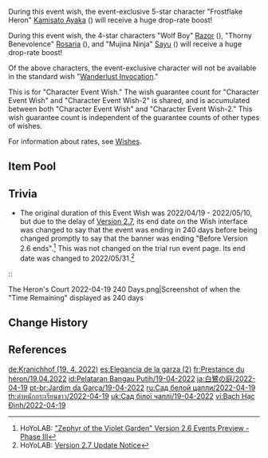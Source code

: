 {{Wish
|name              = The Heron's Court 2022-04-19
|image             = The Heron's Court 2022-04-19.png
|type              = Character Event
|duration          = event
|time_start        = 2022-04-19 18:00:00
|time_end          = 2022-05-31 05:59:59
|time_end_offset   = GMT+8
|link              = https://genshin.hoyoverse.com/en/news/detail/20567
|preceding         = Azure Excursion/2022-03-30
|preceding2        = Ballad in Goblets/2022-03-30
|succeeding        = Discerner of Enigmas/2022-05-31
|succeeding2       = Invitation to Mundane Life/2022-05-31
|alongside         = Epitome Invocation/2022-04-19
|previous          = The Heron's Court/2021-07-21
}}
During this event wish, the event-exclusive 5-star character "Frostflake Heron" [[Kamisato Ayaka]] ({{Cryo}}) will receive a huge drop-rate boost!

During this event wish, the 4-star characters "Wolf Boy" [[Razor]] ({{Electro}}), "Thorny Benevolence" [[Rosaria]] ({{Cryo}}), and "Mujina Ninja" [[Sayu]] ({{Anemo}}) will receive a huge drop-rate boost!

Of the above characters, the event-exclusive character will not be available in the standard wish "[[Wanderlust Invocation]]."

This is for "Character Event Wish." The wish guarantee count for "Character Event Wish" and "Character Event Wish-2" is shared, and is accumulated between both "Character Event Wish" and "Character Event Wish-2." This wish guarantee count is independent of the guarantee counts of other types of wishes.

For information about rates, see [[Wishes]].

==Item Pool==
{{Wish Pool
|^Kamisato Ayaka
|^Razor
|^Rosaria
|^Sayu
|Bennett
|Xinyan
|Kujou Sara
|Diluc
|Jean
|Keqing
|Mona
|Qiqi
|Barbara
|Beidou
|Chongyun
|Diona
|Fischl
|Gorou
|Ningguang
|Noelle
|Sucrose
|Thoma
|Xiangling
|Xingqiu
|Yanfei
|Yun Jin
|Dragon's Bane
|Eye of Perception
|Favonius Codex
|Favonius Greatsword
|Favonius Lance
|Favonius Sword
|Favonius Warbow
|Lion's Roar
|Rainslasher
|Rust
|Sacrificial Bow
|Sacrificial Fragments
|Sacrificial Greatsword
|Sacrificial Sword
|The Bell
|The Flute
|The Stringless
|The Widsith
|Black Tassel
|Bloodtainted Greatsword
|Cool Steel
|Debate Club
|Emerald Orb
|Ferrous Shadow
|Harbinger of Dawn
|Magic Guide
|Raven Bow
|Sharpshooter's Oath
|Skyrider Sword
|Slingshot
|Thrilling Tales of Dragon Slayers
}}

==Trivia==
* The original duration of this Event Wish was 2022/04/19 - 2022/05/10, but due to the delay of [[Version 2.7]], its end date on the Wish interface was changed to say that the event was ending in 240 days before being changed promptly to say that the banner was ending "Before Version 2.6 ends".<ref>HoYoLAB: [https://www.hoyolab.com/article/4592260 "Zephyr of the Violet Garden" Version 2.6 Events Preview - Phase III]</ref> This was not changed on the trial run event page. Its end date was changed to 2022/05/31.<ref>HoYoLAB: [https://www.hoyolab.com/article/4849613 Version 2.7 Update Notice]</ref>
::<gallery>
The Heron's Court 2022-04-19 240 Days.png|Screenshot of when the "Time Remaining" displayed as 240 days
</gallery>

==Change History==
{{Change History|2.6}}

==References==
{{Reflist}}

[[de:Kranichhof (19. 4. 2022)]]
[[es:Elegancia de la garza (2)]]
[[fr:Prestance du héron/19.04.2022]]
[[id:Pelataran Bangau Putih/19-04-2022]]
[[ja:白鷺の庭/2022-04-19]]
[[pt-br:Jardim da Garça/19-04-2022]]
[[ru:Сад белой цапли/2022-04-19]]
[[th:ตำหนักกระเรียนขาว/2022-04-19]]
[[uk:Сад білої чаплі/19-04-2022]]
[[vi:Bạch Hạc Đình/2022-04-19]]